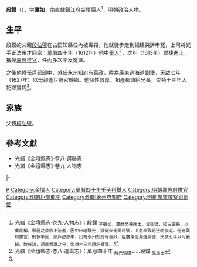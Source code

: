 '''段鏷'''（{{bd|16世紀||17世紀}}），[[表字|字]]'''礪如'''，[[南直隸|南直隸]][[鎮江府|鎮江府]][[金壇縣|金壇縣]]人<ref name=djs>光緒《金壇縣志·卷九·人物志》：段鏷 <sub>字礪如，萬厯癸丑進士。父弘璧，知古田縣，以廉能稱，擊邑之豪族不法者，因中田綰酖死；鏷徒步走閩呼號，上憲卒致綰法而後返。任嘉興府推官，刑多平反，厯戶部郎中，出為永州知府有善政，陞廣東巡海道副使，天啟七年以母憂歸。敦族誼，祖產悉讓之兄，崇禎十三年題祀鄉賢。</sub></ref>，[[明朝|明朝]]政治人物。

==生平==
段鏷的父親[[段弘璧|段弘璧]]在古田知縣任內被毒殺，他就徒步走到福建哭訴申冤，上司將兇手正法後才回家；[[萬曆|萬曆]]四十年（1612年）他中[[舉人|舉人]]<ref>光緒《金壇縣志·卷八·選舉志》：萬厯四十年 <sub>解元張瑋</sub>……段鏷 <sub>見進士</sub></ref>，次年（1613年）聯捷[[進士|進士]]，獲授[[嘉興府|嘉興]][[推官|推官]]，任內多次平反冤獄。

之後他轉任[[戶部|戶部]][[郎中_(官職)|郎中]]，外任[[永州府|永州]][[知府|知府]]有善政，陞為[[廣東等處提刑按察使司|廣東]][[巡海道|巡海道]]副使，[[天啟_(明朝)|天啟]]七年（1627年）以母親逝世辭官歸鄉。他個性敦厚，祖產都讓給兄長，崇禎十三年入祀鄉賢祠<ref name=djs/>。

== 家族 ==
父親[[段弘璧|段弘璧]]。

==參考文獻==
{{reflist}}
*光緒《金壇縣志》·卷八·選舉志
*光緒《金壇縣志》·卷九·人物志

{{start box}}
{{s-off}}
{{s-before|[[歐從雲|歐從雲]]}}
{{s-title|明朝嘉興府推官|1617年－1619年}}
{{s-after|[[習孔化|習孔化]]}}
|-
{{s-before|[[蕭象烈|蕭象烈]]}}
{{s-title|明朝永州府知府|1627年－1630年}}
{{s-after|[[晉承眷|晉承眷]]}}
{{end box}}

{{萬曆四十一年癸丑科殿試金榜}}

{{Authority control}}

{{DEFAULTSORT:}}
[[Category:段姓|P]]
[[Category:金壇人|Category:金壇人]]
[[Category:萬曆四十年壬子科舉人|Category:萬曆四十年壬子科舉人]]
[[Category:明朝嘉興府推官|Category:明朝嘉興府推官]]
[[Category:明朝戶部郎中|Category:明朝戶部郎中]]
[[Category:明朝永州府知府|Category:明朝永州府知府]]
[[Category:明朝廣東按察司副使|Category:明朝廣東按察司副使]]